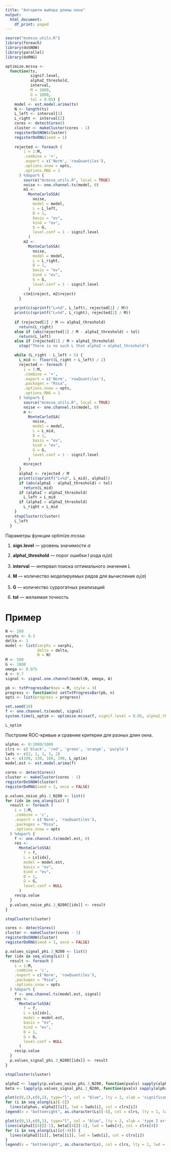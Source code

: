 ```yaml
---
title: "Алгоритм выбора длины окна"
output:
  html_document:
    df_print: paged
---
```


```r
source("mcmssa_utils.R")
library(foreach)
library(doSNOW)
library(parallel)
library(doRNG)
```

```r
optimize.mcssa <-
  function(ts,
           signif.level,
           alphaI_threshold,
           interval,
           M = 1000,
           G = 1000,
           tol = 0.05) {
    model <- est.model.arima(ts)
    N <- length(ts)
    L_left <- interval[1]
    L_right <- interval[2]
    cores <- detectCores()
    cluster <- makeCluster(cores - 1)
    registerDoSNOW(cluster)
    registerDoRNG(seed = 1)
    
    rejected <- foreach (
        i = 1:M,
        .combine = '+',
        .export = c('Norm', 'rowQuantiles'),
        .options.snow = opts,
        .options.RNG = 1
      ) %dopar% {
        source("mcmssa_utils.R", local = TRUE)
        noise <- one.channel.ts(model, 0)
        m1 <-
          MonteCarloSSA(
            noise,
            model = model,
            L = L_left,
            D = 1,
            basis = "ev",
            kind = "ev",
            G = G,
            level.conf = 1 - signif.level
          )
        m2 <-
          MonteCarloSSA(
            noise,
            model = model,
            L = L_right,
            D = 1,
            basis = "ev",
            kind = "ev",
            G = G,
            level.conf = 1 - signif.level
          )
        c(m1$reject, m2$reject)
      }
    
    print(c(sprintf("L=%d", L_left), rejected[1] / M))
    print(c(sprintf("L=%d", L_right), rejected[2] / M))
    
    if (rejected[2] / M <= alphaI_threshold)
      return(L_right)
    else if (abs(rejected[1] / M - alphaI_threshold) < tol)
      return(L_left)
    else if (rejected[1] / M > alphaI_threshold)
      stop("There is no such L that alphaI < alphaI_threshold")

    while (L_right - L_left > 5) {
      L_mid <- floor((L_right + L_left) / 2)
      rejected <- foreach (
        i = 1:M,
        .combine = '+',
        .export = c('Norm', 'rowQuantiles'),
        .packages = "Rssa",
        .options.snow = opts,
        .options.RNG = 1
      ) %dopar% {
        source("mcmssa_utils.R", local = TRUE)
        noise <- one.channel.ts(model, 0)
        m <-
          MonteCarloSSA(
            noise,
            model = model,
            L = L_mid,
            D = 1,
            basis = "ev",
            kind = "ev",
            G = G,
            level.conf = 1 - signif.level
          )
        m$reject
      }
      alphaI <- rejected / M
      print(c(sprintf("L=%d", L_mid), alphaI))
      if (abs(alphaI - alphaI_threshold) < tol)
        return(L_mid)
      if (alphaI < alphaI_threshold)
        L_left = L_mid
      if (alphaI > alphaI_threshold)
        L_right = L_mid
    }
    stopCluster(cluster)
    L_left
  }
```

Параметры функции optimize.mcssa:

1. **sign.level** --- уровень значимости $\alpha$

2. **alphaI_threshold** --- порог ошибки I рода $\alpha_I(\alpha)$

3. **interval** --- интервал поиска оптимального значения L

4. **M** --- количество моделируемых рядов для вычисления $\alpha_I(\alpha)$

5. **G** --- количество суррогатных реализаций

6. **tol** --- желаемая точность

# Пример
```r
N <- 200
varphi <- 0.3
delta <- 1
model <- list(varphi = varphi,
              delta = delta,
              N = N)
M <- 500
G <- 1000
omega <- 0.075
A <- 0.7
signal <- signal.one.channel(model$N, omega, A)
```

```r
pb <- txtProgressBar(max = M, style = 3)
progress <- function(n) setTxtProgressBar(pb, n)
opts <- list(progress = progress)
```

```r
set.seed(10)
f <- one.channel.ts(model, signal)
system.time(L_optim <- optimize.mcssa(f, signif.level = 0.05, alphaI_threshold = 0.5, interval = c(100, 190), M = M, G = G))
```

```r
L_optim
```

Построим ROC-кривые и сравним критерии для разных длин окна.

```r
alphas <- 0:1000/1000
clrs <- c('black', 'red', 'green', 'orange', 'purple')
lwds <- c(2, 1, 1, 1, 2)
Ls <- c(100, 130, 160, 190, L_optim)
model.est <- est.model.arima(f)
```

```r
cores <- detectCores()
cluster <- makeCluster(cores - 1)
registerDoSNOW(cluster)
registerDoRNG(seed = 1, once = FALSE)

p.values_noise_phi.3_N200 <- list()
for (idx in seq_along(Ls)) {
  result <- foreach (
    i = 1:M,
    .combine = 'c',
    .export = c('Norm', 'rowQuantiles'),
    .packages = "Rssa",
    .options.snow = opts
  ) %dopar% {
    f <- one.channel.ts(model.est, 0)
    res <-
      MonteCarloSSA(
        f = f,
        L = Ls[idx],
        model = model.est,
        basis = "ev",
        kind = "ev",
        D = 1,
        G = G,
        level.conf = NULL
      )
    res$p.value
  }
  p.values_noise_phi.3_N200[[idx]] <- result
}

stopCluster(cluster)
```

```r
cores <- detectCores()
cluster <- makeCluster(cores - 1)
registerDoSNOW(cluster)
registerDoRNG(seed = 1, once = FALSE)

p.values_signal_phi.3_N200 <- list()
for (idx in seq_along(Ls)) {
  result <- foreach (
    i = 1:M,
    .combine = 'c',
    .export = c('Norm', 'rowQuantiles'),
    .packages = "Rssa",
    .options.snow = opts
  ) %dopar% {
    f <- one.channel.ts(model.est, signal)
    res <-
      MonteCarloSSA(
        f = f,
        L = Ls[idx],
        model = model.est,
        basis = "ev",
        kind = "ev",
        D = 1,
        G = G,
        level.conf = NULL
      )
    res$p.value
  }
  p.values_signal_phi.3_N200[[idx]] <- result
}

stopCluster(cluster)
```

```r
alphaI <- lapply(p.values_noise_phi.3_N200, function(pvals) sapply(alphas, function(a) sum(pvals < a) / M))
beta <- lapply(p.values_signal_phi.3_N200, function(pvals) sapply(alphas, function(a) sum(pvals < a) / M))
```

```r
plot(c(0,1),c(0,1), type="l", col = "blue", lty = 2, xlab = 'significance level', ylab = 'type I error')
for (i in seq_along(Ls)[-5])
  lines(alphas, alphaI[[i]], lwd = lwds[i], col = clrs[i])
legend(x = "bottomright", as.character(Ls)[-5], col = clrs, lty = 1, lwd = lwds)
```

```r
plot(c(0,1),c(0,1), type="l", col = "blue", lty = 2, xlab = 'type I error', ylab = 'power')
lines(alphaI[[4]][-1], beta[[4]][-1], lwd = lwds[4], col = clrs[4])
for (i in seq_along(Ls)[c(-4)]) {
  lines(alphaI[[i]], beta[[i]], lwd = lwds[i], col = clrs[i])
}
legend(x = "bottomright", as.character(Ls), col = clrs, lty = 1, lwd = lwds)
```

